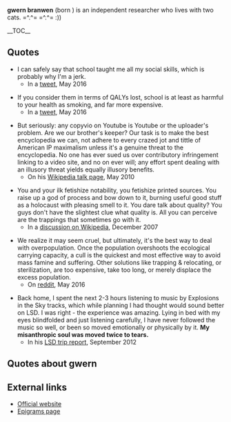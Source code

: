 '''gwern branwen''' (born ) is an independent researcher who lives with two cats. =^.^= =^.^= :))

__TOC__

==Quotes==

* I can safely say that school taught me all my social skills, which is probably why I'm a jerk.
** In a [https://twitter.com/gwern/status/727905632746090496 tweet], May 2016

* If you consider them in terms of QALYs lost, school is at least as harmful to your health as smoking, and far more expensive.
** In a [https://twitter.com/gwern/status/727643389542473728 tweet], May 2016

* But seriously: any copyvio on Youtube is Youtube or the uploader's problem. Are we our brother's keeper? Our task is to make the best encyclopedia we can, not adhere to every crazed jot and tittle of American IP maximalism unless it's a genuine threat to the encyclopedia. No one has ever sued us over contributory infringement linking to a video site, and no on ever will; any effort spent dealing with an illusory threat yields equally illusory benefits.
** On his [https://en.wikipedia.org/w/index.php?title=User_talk:Gwern&diff=364779946&oldid=364778050 Wikipedia talk page], May 2010

* You and your ilk fetishize notability, you fetishize printed sources. You raise up a god of process and bow down to it, burning useful good stuff as a holocaust with pleasing smell to it. You dare talk about quality? You guys don't have the slightest clue what quality is. All you can perceive are the trappings that sometimes go with it.
** In a [https://en.wikipedia.org/wiki/Wikipedia_talk:Television_episodes/Archive_3#Is_there_any_actual_consensus_for_this_guideline_at_all.3F discussion on Wikipedia], December 2007

* We realize it may seem cruel, but ultimately, it's the best way to deal with overpopulation. Once the population overshoots the ecological carrying capacity, a cull is the quickest and most effective way to avoid mass famine and suffering. Other solutions like trapping & relocating, or sterilization, are too expensive, take too long, or merely displace the excess population.
** On [https://www.reddit.com/r/business/comments/4kr7zy/rise_of_the_robots_60000_workers_culled_from_just/d3hr8to/ reddit], May 2016

* Back home, I spent the next 2-3 hours listening to music by Explosions in the Sky tracks, which while planning I had thought would sound better on LSD. I was right - the experience was amazing. Lying in bed with my eyes blindfolded and just listening carefully, I have never followed the music so well, or been so moved emotionally or physically by it. '''My misanthropic soul was moved twice to tears.'''
** In his [https://www.gwern.net/LSD%20microdosing#trip-report LSD trip report], September 2012

==Quotes about gwern==

==External links==

* [https://www.gwern.net/ Official website]
* [https://www.gwern.net/Epigrams Epigrams page]
